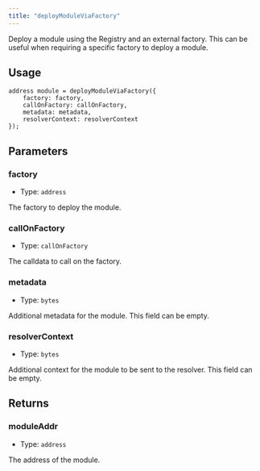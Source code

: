 ```yaml
---
title: "deployModuleViaFactory"
---
```


Deploy a module using the Registry and an external factory. This can be useful when requiring a specific factory to deploy a module.

## Usage

```solidity
address module = deployModuleViaFactory({
    factory: factory,
    callOnFactory: callOnFactory,
    metadata: metadata,
    resolverContext: resolverContext
});
```

## Parameters

### factory

- Type: `address`

The factory to deploy the module.

### callOnFactory

- Type: `callOnFactory`

The calldata to call on the factory.

### metadata

- Type: `bytes`

Additional metadata for the module. This field can be empty.

### resolverContext

- Type: `bytes`

Additional context for the module to be sent to the resolver. This field can be empty.

## Returns

### moduleAddr

- Type: `address`

The address of the module.
